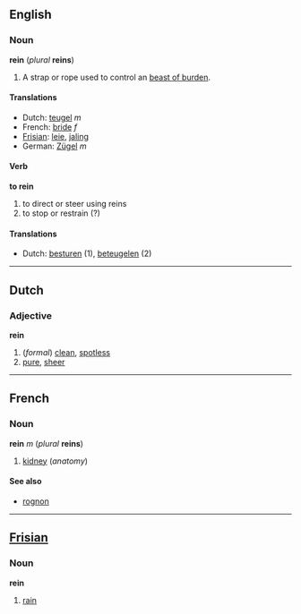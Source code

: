 ==English==
===Noun===
'''rein''' (''plural'' '''reins''')

# A strap or rope used to control an [[beast of burden]].

====Translations====
*Dutch: [[teugel]] ''m''
*French: [[bride#French|bride]] ''f''
*[[Frisian]]: [[leie]], [[jaling]]
*German: [[Zügel]] ''m''

====Verb====
'''to rein'''
#to direct or steer using reins
#to stop or restrain (?) <!--rein in?-->

====Translations====
*Dutch: [[besturen]] (1), [[beteugelen]] (2)

----
==Dutch==
===Adjective===
'''rein'''

#(''formal'') [[clean]], [[spotless]]
#[[pure]], [[sheer]]

----
==French==
===Noun===
'''rein''' ''m'' (''plural'' '''reins''')

#[[kidney]] (''anatomy'')

====See also====
*[[rognon]]

----
==[[Frisian]]==
===Noun===
'''rein'''

#[[rain]]